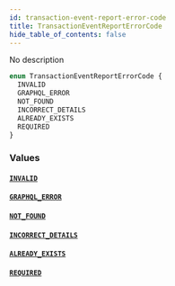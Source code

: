 ```yaml
---
id: transaction-event-report-error-code
title: TransactionEventReportErrorCode
hide_table_of_contents: false
---
```


No description

```graphql
enum TransactionEventReportErrorCode {
  INVALID
  GRAPHQL_ERROR
  NOT_FOUND
  INCORRECT_DETAILS
  ALREADY_EXISTS
  REQUIRED
}
```

### Values

#### [`INVALID`](#)

#### [`GRAPHQL_ERROR`](#)

#### [`NOT_FOUND`](#)

#### [`INCORRECT_DETAILS`](#)

#### [`ALREADY_EXISTS`](#)

#### [`REQUIRED`](#)
